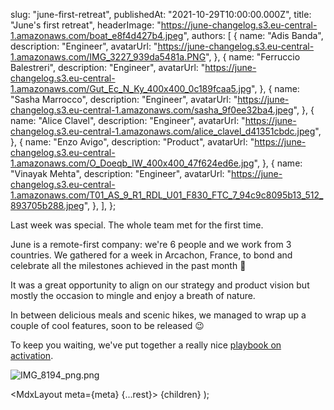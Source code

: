 
  slug: "june-first-retreat",
  publishedAt: "2021-10-29T10:00:00.000Z",
  title: "June's first retreat",
  headerImage: "https://june-changelog.s3.eu-central-1.amazonaws.com/boat_e8f4d427b4.jpeg",
  authors: [
    {
      name: "Adis Banda",
      description: "Engineer",
      avatarUrl: "https://june-changelog.s3.eu-central-1.amazonaws.com/IMG_3227_939da5481a.PNG",
    },
    {
      name: "Ferruccio Balestreri",
      description: "Engineer",
      avatarUrl:
        "https://june-changelog.s3.eu-central-1.amazonaws.com/Gut_Ec_N_Ky_400x400_0c189fcaa5.jpg",
    },
    {
      name: "Sasha Marrocco",
      description: "Engineer",
      avatarUrl: "https://june-changelog.s3.eu-central-1.amazonaws.com/sasha_9f0ee32ba4.jpeg",
    },
    {
      name: "Alice Clavel",
      description: "Engineer",
      avatarUrl:
        "https://june-changelog.s3.eu-central-1.amazonaws.com/alice_clavel_d41351cbdc.jpeg",
    },
    {
      name: "Enzo Avigo",
      description: "Product",
      avatarUrl:
        "https://june-changelog.s3.eu-central-1.amazonaws.com/O_Doeqb_IW_400x400_47f624ed6e.jpg",
    },
    {
      name: "Vinayak Mehta",
      description: "Engineer",
      avatarUrl:
        "https://june-changelog.s3.eu-central-1.amazonaws.com/T01_AS_9_R1_RDL_U01_F830_FTC_7_94c9c8095b13_512_893705b288.jpeg",
    },
  ],
};

Last week was special. The whole team met for the first time.

June is a remote-first company: we're 6 people and we work from 3 countries. We gathered for a week in Arcachon, France, to bond and celebrate all the milestones achieved in the past month 🎉

It was a great opportunity to align on our strategy and product vision but mostly the occasion to mingle and enjoy a breath of nature.

In between delicious meals and scenic hikes, we managed to wrap up a couple of cool features, soon to be released 😉

To keep you waiting, we've put together a really nice [playbook on activation](https://june.so/template/activation).

![IMG_8194_png.png](https://june-changelog.s3.eu-central-1.amazonaws.com/IMG_8194_png_c68dd36154.png)

  <MdxLayout meta={meta} {...rest}>
    {children}
  </MdxLayout>
);
